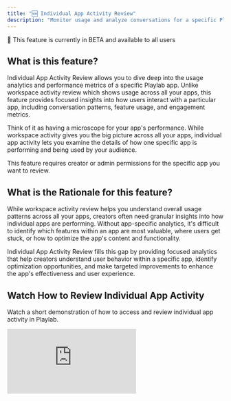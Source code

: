 ```yaml
---
title: "🆕 Individual App Activity Review"
description: "Monitor usage and analyze conversations for a specific Playlab app"
---
```


<Note>
🧪 This feature is currently in BETA and available to all users
</Note>

## What is this feature?

Individual App Activity Review allows you to dive deep into the usage analytics and performance metrics of a specific Playlab app. Unlike workspace activity review which shows usage across all your apps, this feature provides focused insights into how users interact with a particular app, including conversation patterns, feature usage, and engagement metrics.

Think of it as having a microscope for your app's performance. While workspace activity gives you the big picture across all your apps, individual app activity lets you examine the details of how one specific app is performing and being used by your audience.

<Warning>
This feature requires creator or admin permissions for the specific app you want to review.
</Warning>

## What is the Rationale for this feature?

While workspace activity review helps you understand overall usage patterns across all your apps, creators often need granular insights into how individual apps are performing. Without app-specific analytics, it's difficult to identify which features within an app are most valuable, where users get stuck, or how to optimize the app's content and functionality.

Individual App Activity Review fills this gap by providing focused analytics that help creators understand user behavior within a specific app, identify optimization opportunities, and make targeted improvements to enhance the app's effectiveness and user experience.

## Watch How to Review Individual App Activity

Watch a short demonstration of how to access and review individual app activity in Playlab.

<Frame>
  <iframe 
    src="https://drive.google.com/file/d/13NSlOWUiz2HV1u8p7Ck0NW4qugEGzNi5/preview" 
    frameBorder="0" 
    webkitAllowFullScreen 
    mozAllowFullScreen 
    allowFullScreen 
    style={{width: "100%", height: "400px"}}
  />
  <figcaption>How to leverage Organizational References</figcaption>
</Frame>

## Accessing Individual App Activity

<Steps>
<Step title="Navigate to the Activity Tab">
**Find and click the Activity tab in your app's interface.**

1. Open your Playlab app in the builder or published view
2. Look for the navigation tabs at the top: **Build**, **Design**, and **Activity**
3. Click on the **"Activity"** tab to access the app's analytics

<Frame>
  <img src="/images/app activity.png" alt="App Navigation Tabs showing Build, Design, and Activity" className="bordered-image" />
</Frame>
</Step>

<Step title="Set Up Conversation Review (Optional)">
**Configure AI-powered conversation analysis for deeper insights.**

1. Set up, "Configure Conversation Review" for AI-powered analysis. This feature teaches the model how to review conversations against your app's specific goals
2. **Step 1**: Clarify your app's goal in the text field provided
3. **Step 2**: You can have AI improve your goal if you'd like by clicking "**Improve with AI**"
4. **Step 3**: Define what a successful conversation looks like for your app
5. **Step 4**: Click "**Improve with AI**" if you'd like to leverage AI to improve your success criteria
6. Click "**Analyze a Conversation**" or "**Done**" if you want to complete this setup at another time

<Frame>
  <img src="/images/customcriteria.png" alt="Configure Conversation Review setup screen" className="bordered-image" />
</Frame>
</Step>
</Steps>

## Understanding Individual App Activity

<Steps>
<Step title="Review Conversation Analysis Results">
**Examine how well conversations are meeting your app's goals.**

1. View the status indicator: **"GOAL MET"** (green) or **"GOAL NOT MET"** (red) for each analyzed conversation
2. Read the **"Key Finding"** summary that explains what happened in the conversation
3. Check the **"Success Criteria Used"** section to see which specific goals were or weren't achieved:
   - ✅ Green checkmarks indicate criteria that were met
   - ❌ Red X marks show criteria that were not fulfilled
4. Use the thumbs up/down buttons to provide feedback on the AI analysis accuracy

<Frame>
  <img src="/images/goalmet.png" alt="Conversation Review Settings showing goal analysis results with GOAL MET and GOAL NOT MET examples" className="bordered-image" />
</Frame>
<Frame>
  <img src="/images/goalnotmet.png" alt="Conversation Review Settings showing goal analysis results with GOAL MET and GOAL NOT MET examples" className="bordered-image" />
</Frame>
</Step>

<Step title="Analyze Conversation Patterns">
**Use the Reanalyze feature to refine your understanding.**

1. Click **"Reanalyze Conversation"** to run the analysis again with updated criteria
2. Review how changes to your success criteria affect the analysis results
3. Look for patterns across multiple conversations to identify trends
4. Note which types of interactions consistently meet or miss your goals
</Step>

<Step title="Monitor Activity Metrics">
**Track basic usage statistics and engagement patterns.**

1. Review conversation frequency and user engagement over time
2. Identify peak usage periods and patterns
3. Monitor user retention and return visit rates
4. Track the overall health and performance of your app
</Step>

<Step title="Optimize Based on Insights">
**Use the analysis results to improve your app.**

1. Identify common failure points where conversations don't meet goals
2. Adjust your app's prompts or instructions based on successful patterns
3. Refine your success criteria as you better understand user needs
4. Use the insights to guide future app development and improvements
</Step>
</Steps>

## Individual App Analysis Best Practices

Consider these recommendations when analyzing individual app activity:

- **Compare performance over time** to identify trends and measure improvements
- **Focus on conversation quality metrics** like message depth and completion rates
- **Identify your app's "power users"** to understand what drives engagement
- **Look for common user pathways** to optimize the most popular workflows
- **Monitor feature adoption rates** for new functionality you've added
- **Track seasonal patterns** specific to your app's subject matter or use case
- **Analyze drop-off points** to identify where users lose interest or encounter problems

## Best Practices

<Accordion title="Optimizing Based on Usage Patterns">
Use individual app data to make targeted improvements:

- **High-engagement features**: Double down on what's working by expanding similar functionality
- **Low-engagement areas**: Redesign or remove features that aren't being used
- **Common user paths**: Streamline and optimize the most popular workflows
- **Drop-off points**: Add guidance, simplify processes, or provide better onboarding

Focus your development efforts on changes that will have the greatest impact on user experience.
</Accordion>

<Accordion title="Comparing Individual Apps">
When you manage multiple apps, use individual app analytics to:

- **Benchmark performance** across your app portfolio
- **Identify successful patterns** to replicate in other apps
- **Allocate resources** to your highest-performing or highest-potential apps
- **Learn from outliers** both positive and negative performance cases

This comparative analysis helps you apply lessons learned across your entire app ecosystem.
</Accordion>

<Accordion title="User Feedback Integration">
Combine activity data with qualitative feedback:

- **Correlate usage patterns** with user comments and ratings
- **Identify disconnect points** where high usage doesn't match user satisfaction
- **Prioritize improvements** based on both data and user requests
- **Validate assumptions** about how users want to interact with your app

Quantitative activity data becomes more powerful when combined with qualitative user feedback.
</Accordion>

## Frequently Asked Questions

<Accordion title="How does this differ from workspace activity review?">
Individual App Activity Review focuses on a single app's performance, while workspace activity review shows usage across all apps in your workspace. Individual app review provides:

- **Deeper metrics** specific to one app's functionality
- **Conversation-level insights** into how users interact with the app
- **Feature-specific usage data** within the app
- **Targeted optimization opportunities** for that particular app

Use workspace activity for portfolio overview and individual app activity for detailed optimization.
</Accordion>

<Accordion title="What specific metrics are available for individual apps?">
Individual app analytics include:

- **Usage statistics**: Sessions, unique users, conversation counts, and duration
- **Engagement metrics**: Message depth, completion rates, and return visits
- **Feature analytics**: Which tools and functions are used most frequently
- **Performance data**: Response times, error rates, and system health
- **Content insights**: Types of output generated and user satisfaction
- **User behavior**: Common paths, drop-off points, and interaction patterns
</Accordion>

<Accordion title="Can I compare my app's performance to benchmarks?">
Currently, Playlab provides your app's historical performance data for comparison over time. Industry benchmarks or anonymous aggregate comparisons are not yet available, but may be added in future updates. Focus on improving your app's performance relative to its own historical data and user feedback.
</Accordion>

<Accordion title="How detailed is the user interaction data?">
Individual app activity provides detailed interaction data while maintaining user privacy:

- **Conversation flows**: See how users navigate through your app
- **Feature usage**: Track which tools and options are most popular
- **Session patterns**: Understand how long and how often users engage
- **Anonymous insights**: All data is anonymized to protect user privacy

You get rich behavioral insights without compromising individual user privacy.
</Accordion>

<Accordion title="Can I set up alerts for individual app performance?">
Yes, you can configure notifications for key metrics specific to your app:

- **Usage thresholds**: Get notified when activity drops or spikes significantly
- **Error rate alerts**: Immediate notifications for technical issues
- **Performance degradation**: Alerts when response times increase
- **Engagement changes**: Notifications about significant changes in user behavior

These alerts help you stay on top of your app's health and performance.
</Accordion>

<Accordion title="How can I use this data to improve my app?">
Individual app activity data helps you make targeted improvements:

- **Content optimization**: Focus on topics and formats that generate the most engagement
- **User experience**: Streamline workflows based on common user paths
- **Feature development**: Prioritize new features based on usage gaps
- **Performance tuning**: Address technical issues that impact user experience
- **Onboarding improvement**: Reduce drop-off rates by optimizing the initial user experience
</Accordion>

## Need Support?

If you need assistance with individual app activity review in Playlab:

* Contact us at [support@playlab.ai](mailto:support@playlab.ai)

---
*Last updated: September 26, 2025*